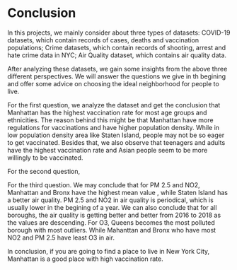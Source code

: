 # Conclusion

In this projects,  we mainly consider about three types of datasets: COVID-19 datasets, which contain records of cases, deaths and vaccination populations; Crime datasets, which contain records of shooting, arrest and hate crime data in NYC; Air Quality dataset, which contains air quality data.

After analyzing these datasets, we gain some insights from the above three different perspectives. We will answer the questions we give in th begining and offer some advice on choosing the ideal neighborhood for people to live.

For the first question, we analyze the dataset and get the conclusion that Manhattan has the highest vaccination rate for most age groups and ethnicities. The reason behind this might be that Manhattan have more regulations for vaccinations and have higher population density. While in low population density area like Staten Island, people may not be so eager to get vaccinated. Besides that, we also observe that teenagers and adults have the highest vaccination rate and Asian people seem to be more willingly to be vaccinated.

For the second question,

 
For the third question. We may conclude that for PM 2.5 and NO2, Manhattan and Bronx have the highest mean value , while Staten Island has a better air quality. PM 2.5 and NO2 in air quality is periodical, which is usually lower in the begining of a year. We can also conclude that for all boroughs, the air quality is getting better and better from 2016 to 2018 as the values are descending. For O3, Queens becomes the most polluted borough with most outliers. While Mahanttan and Bronx who have most NO2 and PM 2.5 have least O3 in air. 

In conclusion, if you are going to find a place to live in New York City, Manhattan is a good place with high vaccination rate.
